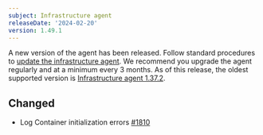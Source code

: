 ```yaml
---
subject: Infrastructure agent
releaseDate: '2024-02-20'
version: 1.49.1
---
```


A new version of the agent has been released. Follow standard procedures to [update the infrastructure agent](https://docs.newrelic.com/docs/infrastructure/install-configure-manage-infrastructure/update-or-uninstall/update-infrastructure-agent). We recommend you upgrade the agent regularly and at a minimum every 3 months. As of this release, the oldest supported version is [Infrastructure agent 1.37.2](https://docs.newrelic.com/docs/release-notes/infrastructure-release-notes/infrastructure-agent-release-notes/new-relic-infrastructure-agent-1372/).

## Changed

* Log Container initialization errors [#1810](https://github.com/newrelic/infrastructure-agent/pull/1810)
